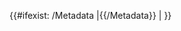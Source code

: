 {{#ifexist: {{FULLPAGENAME}}/Metadata
|{{{{FULLPAGENAME}}/Metadata}}
|{{tmbox
|image=[[File:Bavybaby.svg|left|105px]]
|text=<center><big>'''创建參考信息'''</big></center>
<inputbox>
type=create
width=60
preload=Template:ArticleMetadataPreload
default={{FULLPAGENAME}}/Metadata
editintro=创建条目的元数据
buttonlabel=创建
break=no
</inputbox>
}}
}}